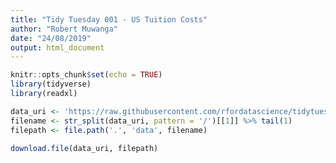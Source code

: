 ```yaml
---
title: "Tidy Tuesday 001 - US Tuition Costs"
author: "Robert Muwanga"
date: "24/08/2019"
output: html_document
---
```


```r
knitr::opts_chunk$set(echo = TRUE)
library(tidyverse)
library(readxl)

data_uri <- 'https://raw.githubusercontent.com/rfordatascience/tidytuesday/master/data/2018/2018-04-02/us_avg_tuition.xlsx'
filename <- str_split(data_uri, pattern = '/')[[1]] %>% tail(1)
filepath <- file.path('.', 'data', filename)

download.file(data_uri, filepath)

```


